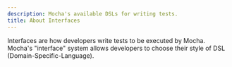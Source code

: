 ```yaml
---
description: Mocha's available DSLs for writing tests.
title: About Interfaces
---
```


Interfaces are how developers write tests to be executed by Mocha.
Mocha's "interface" system allows developers to choose their style of DSL (Domain-Specific-Language).
